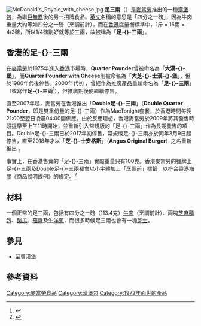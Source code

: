 {{noteTA
|G1=Food
|G2=McDonald's
}}
[[File:McDonald's_Royale_with_cheese.jpg|thumb]]
'''足三兩'''（{{lang-en|'''Quarter Pounder'''}}）是[[麥當勞|麥當勞]]推出的一種[[漢堡包|漢堡包]]，為繼[[巨無霸|巨無霸]]後的另一招牌食品。[[英文|英文]]名稱的意思是「四分之一磅」，因為牛肉重量大約等如四分之一磅（烹調前計），而在[[香港|香港]]度量衡標準中，1斤 = 16兩 = 4/3磅，所以1/4磅剛好就等於三兩，故被稱為「'''足-{}-三兩'''」。

==香港的足-{}-三兩==
在[[麥當勞|麥當勞]]於1975年進入[[香港|香港]]市場時，'''Quarter Pounder'''曾被命名為「'''大漢-{}-堡'''」，而'''Quarter Pounder with Cheese'''則被命名為「'''大芝-{}-士漢-{}-堡'''」，但於1980年代後停售。2000年代初<!--確實年份待查-->，曾經作為推廣產品重新命名為「'''足-{}-三兩'''」（或寫作'''足-{}-三両'''<ref>{{Cite web |url=http://mail.mcdonalds.com.hk/chinese/text/menu.htm |title=Menu |publisher=mcdonalds.com.hk |access-date=2018-01-10 |archive-url=https://web.archive.org/web/20180105015546/http://mail.mcdonalds.com.hk/chinese/text/menu.htm |archive-date=2018-01-05 |dead-url=yes }}</ref>），但推廣期後便繼續停售。

直至2007年起，麥當勞在香港推出「'''Double足-{}-三兩'''」（'''Double Quarter Pounder'''，即是雙重份量的足-{}-三兩）作為MacTonight套餐，於香港時間每晚21:00至翌日凌晨04:00間供應。由於反應理想，香港麥當勞於2009年將其發售時段提早至上午11時開始，並重新引入常規版的「足-{}-三兩」作為長期發售的項目。Double足-{}-三兩已於2017年初停售，常規版足-{}-三兩亦於同年3月9日起停售，直至2018年才以「'''芝-{}-士安格斯'''」（'''Angus Original Burger'''）之名重新推出 。

事實上，在香港售賣的「足-{}-三兩」實際重量只有100克。香港麥當勞的餐牌上足-{}-三兩及Double足-{}-三兩都會以小字體加上「烹調前」標籤，以符合[[香港海關|香港海關]]《商品說明條例》的規定。<ref>{{cite news |title=麥當勞「足三両」不足三両 |url=http://hk.apple.nextmedia.com/news/art/20130728/18353004 |newspaper=蘋果日報 |date=2013-07-28 |accessdate=2017-01-08 |archive-date=2017-01-08 |archive-url=https://web.archive.org/web/20170108191052/http://hk.apple.nextmedia.com/news/art/20130728/18353004 |dead-url=no }}</ref>

==材料==
一個正常的足三兩，包括有四分之一磅（113.4克）[[牛肉|牛肉]]（烹調前計）、兩塊[[芝麻|芝麻]][[麵包|麵包]]、[[酸瓜|酸瓜]]、[[茄醬|茄醬]]及生[[洋蔥|洋蔥]]，而很多時候足三兩也會有一塊[[芝士|芝士]]。

==參見==
*[[至尊漢堡|至尊漢堡]]

==參考資料==
{{reflist}}
{{麦当劳}}
{{Authority control}}

[[Category:麥當勞食品|Category:麥當勞食品]]
[[Category:漢堡包|Category:漢堡包]]
[[Category:1972年面世的產品|Category:1972年面世的產品]]

{{food-stub}}